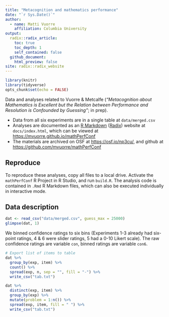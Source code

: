 ```yaml
---
title: "Metacognition and mathematics performance"
date: "`r Sys.Date()`"
author:
  - name: Matti Vuorre 
    affiliation: Columbia University
output: 
  radix::radix_article:
    toc: true
    toc_depth: 1
    self_contained: false
  github_document:
    html_preview: false
site: radix::radix_website
---
```


```r
library(knitr)
library(tidyverse)
opts_chunk$set(echo = FALSE)
```

Data and analyses related to Vuorre & Metcalfe (*"Metacognition about Mathematics is Excellent but the Relation between Performance and Resolution is Confounded by Guessing"*; in prep). 

* Data from all six experiments are in a single table at `data/merged.csv`
* Analyses are documented as an [R Markdown](https://rmarkdown.rstudio.com/) ([Radix](https://rstudio.github.io/radix/)) website at `docs/index.html`, which can be viewed at <https://mvuorre.github.io/mathPerfConf>
* The materials are archived on OSF at <https://osf.io/np3cu/>, and github at <https://github.com/mvuorre/mathPerfConf>

## Reproduce

To reproduce these analyses, copy all files to a local drive. Activate the `mathPerfConf` R Project in R Studio, and run `build.R`. The analysis code is contained in `.Rmd` R Markdown files, which can also be executed individually in interactive mode.


## Data description

```r
dat <- read_csv("data/merged.csv", guess_max = 25000)
glimpse(dat, 1)
```

We binned confidence ratings to six bins (Experiments 1-3 already had six-point ratings, 4 & 6 were slider ratings, 5 had a 0-10 Likert scale). The raw confidence ratings are variable `con`, binned ratings are variable `con6`.

```r
# Export list of items to table
dat %>% 
  group_by(exp, item) %>% 
  count() %>% 
  spread(exp, n, sep = "", fill = "-") %>% 
  write_csv("tab.txt")

dat %>% 
  distinct(exp, item) %>% 
  group_by(exp) %>% 
  mutate(problem = 1:n()) %>% 
  spread(exp, item, fill = " ") %>% 
  write_csv("tab.txt")
```
